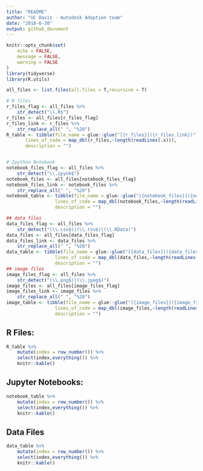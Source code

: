 ```yaml
---
title: "README"
author: "UC Davis - Autodesk Adoption team"
date: "2018-6-30"
output: github_document
---
```


```r
knitr::opts_chunk$set(
	echo = FALSE,
	message = FALSE,
	warning = FALSE
)
library(tidyverse)
library(R.utils)
```


```r
all_files <- list.files(all.files = T,recursive = T)

# R files
r_files_flag <- all_files %>%
    str_detect("\\.R$")
r_files <- all_files[r_files_flag]
r_files_link <- r_files %>%
    str_replace_all(" ", "%20")
R_table <- tibble(file_name = glue::glue("[{r_files}]({r_files_link})"),
       lines_of_code = map_dbl(r_files,~length(readLines(.x))),
       description = "")


# Ipython Notebook
notebook_files_flag <- all_files %>%
    str_detect("\\.ipynb$")
notebook_files <- all_files[notebook_files_flag] 
notebook_files_link <- notebook_files %>%
    str_replace_all(" ", "%20")
notebook_table <- tibble(file_name = glue::glue("[{notebook_files}]({notebook_files_link})"),
                  lines_of_code = map_dbl(notebook_files,~length(readLines(.x))),
                  description = "")

## data files
data_files_flag <- all_files %>%
    str_detect("(\\.csv$)|(\\.tsv$)|(\\.RData)")
data_files <- all_files[data_files_flag] 
data_files_link <- data_files %>%
    str_replace_all(" ", "%20")
data_table <- tibble(file_name = glue::glue("[{data_files}]({data_files_link})"),
                  lines_of_code = map_dbl(data_files,~length(readLines(.x))),
                  description = "")
## image files
image_files_flag <- all_files %>%
    str_detect("(\\.png$)|(\\.jpeg$)")
image_files <- all_files[image_files_flag] 
image_files_link <- image_files %>%
    str_replace_all(" ", "%20")
image_table <- tibble(file_name = glue::glue("[{image_files}]({image_files_link})"),
                  lines_of_code = map_dbl(image_files,~length(readLines(.x))),
                  description = "")

```

## R Files:
```r
R_table %>%
    mutate(index = row_number()) %>%
    select(index,everything()) %>%
    knitr::kable()
```

## Jupyter Notebooks:

```r
notebook_table %>%
    mutate(index = row_number()) %>%
    select(index,everything()) %>%
    knitr::kable()
```

## Data Files
```r
data_table %>%
    mutate(index = row_number()) %>%
    select(index,everything()) %>%
    knitr::kable()
```

